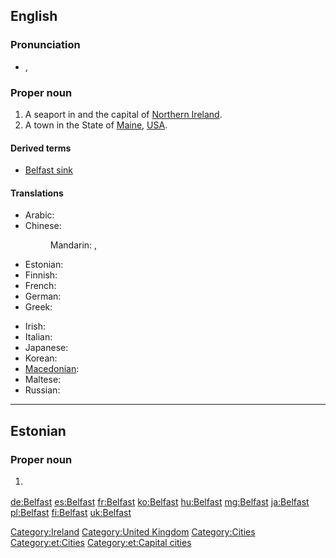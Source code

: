 ==English==
{{wikipedia}}

===Pronunciation===
* {{a|UK}} {{IPA|/ˈbɛl.fæst/}}, {{SAMPA|/"bEl.f{st/}}

===Proper noun===
{{en-proper noun}}

# A seaport in and the capital of [[Northern Ireland]].
# A town in the State of [[Maine]], [[USA]].

====Derived terms====
* [[Belfast sink]]

====Translations====
{{trans-top|capital of Northern Ireland}}
* Arabic: {{t|ar|بلفاست|m|tr=bilfaast|sc=Arab}}
* Chinese:
*: Mandarin: {{t|zh|貝爾法斯特|sc=Hani}}, {{t|zh|贝尔法斯特|tr=Bèi'ěrfǎsītè|sc=Hani}}
* Estonian: {{t-|et|Belfast}}
* Finnish: {{t+|fi|Belfast}}
* French: {{t+|fr|Belfast|m}}
* German: {{t-|de|Belfast|n}}
* Greek: {{t|el|Μπέλφαστ|m|tr=Bélfast|sc=Grek}}
{{trans-mid}}
* Irish: {{t|ga|Béal Feirste|m}}
* Italian: {{t-|it|Belfast|f}}
* Japanese: {{t|ja|ベルファスト|tr=Berufasuto|sc=Jpan}}
* Korean: {{t|ko|벨파스트|tr=Belpaseuteu|sc=Kore}}
* [[Macedonian]]: {{t|mk|Белфаст|m|tr=Bélfast}}
* Maltese: {{t-|mt|Belfast|xs=Maltese}}
* Russian: {{t|ru|Белфаст|m|tr=Bélfast|sc=Cyrl}}
{{trans-bottom}}

[[Category:Ireland]]
[[Category:United Kingdom]]
[[Category:Cities]]

----

==Estonian==

===Proper noun===
{{infl|et|proper noun}}

# {{l|en|Belfast}} {{gloss|capital of [[Northern Ireland]]}}

[[Category:et:Cities]]
[[Category:et:Capital cities]]

[[de:Belfast]]
[[es:Belfast]]
[[fr:Belfast]]
[[ko:Belfast]]
[[hu:Belfast]]
[[mg:Belfast]]
[[ja:Belfast]]
[[pl:Belfast]]
[[fi:Belfast]]
[[uk:Belfast]]